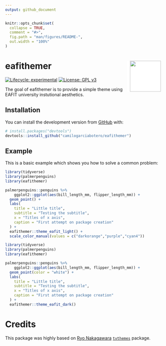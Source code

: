 ```yaml
---
output: github_document
---
```


<!-- README.md is generated from README.Rmd. Please edit that file -->

```r
knitr::opts_chunk$set(
  collapse = TRUE,
  comment = "#>",
  fig.path = "man/figures/README-",
  out.width = "100%"
)
```

# eafithemer <img src="man/figures/hex-eafithemer.png" align="right" style="padding-left:10px;background-color:white;" width="100"/>

<!-- badges: start -->
[![Lifecycle: experimental](https://img.shields.io/badge/lifecycle-experimental-orange.svg)](https://www.tidyverse.org/lifecycle/#experimental)
[![License: GPL v3](https://img.shields.io/badge/License-GPLv3-blue.svg)](https://www.gnu.org/licenses/gpl-3.0)
<!-- badges: end -->

The goal of eafithemer is to provide a simple theme using EAFIT university instutional aesthetics.

## Installation

<!-- You can install the released version of eafithemer from [CRAN](https://CRAN.R-project.org) with: -->

<!-- ``` r -->

<!-- install.packages("eafithemer") -->

<!-- ``` -->

You can install the development version from [GitHub](https://github.com/) with:

``` r
# install.packages("devtools")
devtools::install_github("camilogarciabotero/eafithemer")
```

## Example

This is a basic example which shows you how to solve a common problem:

```r
library(tidyverse)
library(palmerpenguins)
library(eafithemer)

palmerpenguins::penguins %>%
    ggplot2::ggplot(aes(bill_length_mm, flipper_length_mm)) +
  geom_point() +
  labs(
    title = "Little title",
    subtitle = "Testing the subtitle",
    x = "Titles of x axis",
    caption = "First attempt on package creation"
  ) +
  eafithemer::theme_eafit_light() +
  scale_color_manual(values = c("darkorange","purple","cyan4"))
```

```r
library(tidyverse)
library(palmerpenguins)
library(eafithemer)

palmerpenguins::penguins %>%
    ggplot2::ggplot(aes(bill_length_mm, flipper_length_mm)) +
  geom_point(color = "white") +
  labs(
    title = "Little title",
    subtitle = "Testing the subtitle",
    x = "Titles of x axis",
    caption = "First attempt on package creation"
  ) +
  eafithemer::theme_eafit_dark()
```

# Credits

This package was highly based on [Ryo Nakagawara](https://github.com/Ryo-N7) [`tvthemes`](https://ryo-n7.github.io/tvthemes/) package.
